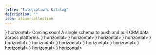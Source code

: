 ```yaml
---
title: "Integrations Catalog"
description: ""
icon: album-collection
---
```



<Tabs>
  <Tab title="ATS">
    <CardGroup cols={2}>
    <Card title="Ashby" href="/integrations/ats/ashby/index" icon={
      <img src="https://images.ctfassets.net/p03bi75xct27/2tVvkghDdMJxzkMca2QLnr/31b520c5e07db0103948af171fb54e99/ashby_logo_square.jpeg?q=80&fm=webp&w=2048" />
    } horizontal>
    </Card>
  </CardGroup>
  </Tab>
  <Tab title="Accounting">
    Coming soon!
  </Tab>
  <Tab title="CRM">
  A single schema to push and pull CRM data across platforms.
    <CardGroup cols={2}>
  <Card title="Hubspot" href="/integrations/crm/hubspot/index" icon={
    <img src="https://assets-global.website-files.com/6421a177cdeeaf3c6791b745/64d61202dd99e63d40d446f6_hubspot%20logo.png" />
  } horizontal>
  </Card>
  <Card title="Close" href="/integrations/crm/close/index"  icon={
        <img src="https://encrypted-tbn0.gstatic.com/images?q=tbn:ANd9GcTEH77yPBUkStmoc1ZtgJS4XeBmQiaq_Q1vgF5oerOGbg&s" />
  } horizontal>
  </Card>
  <Card title="Attio" href="/integrations/crm/attio/index" icon={
        <img src="https://encrypted-tbn0.gstatic.com/images?q=tbn:ANd9GcSJWZsShi0G6mZ451MngEvQrmJ2JIGH-AF8JyFU-q-n3w&s"  />
  } horizontal>
  </Card>
  <Card title="Zoho" href="/integrations/crm/zoho/index"  icon={
        <img src="https://assets-global.website-files.com/64f68d43d25e5962af5f82dd/64f68d43d25e5962af5f9812_64ad8bbe47c78358489b29fc_645e3ccf636a8d659f320e25_Group%25252012.png"  />
  } horizontal>
  </Card>
  <Card title="Pipedrive" href="/integrations/crm/pipedrive/index" icon={
        <img src="https://asset.brandfetch.io/idZG_U1qqs/ideqSFbb2E.jpeg"/>
  } horizontal>
  </Card>
  <Card title="Zendesk" href="/integrations/crm/zendesk/index" icon={
        <img src="https://encrypted-tbn0.gstatic.com/images?q=tbn:ANd9GcRNKVceZGVM7PbARp_2bjdOICUxlpS5B29UYlurvh6Z2Q&s"/>
  } horizontal>
  </Card>
</CardGroup>
  </Tab>
  <Tab title="Ecommerce">
    <CardGroup cols={2}>
  <Card title="Shopify" href="/integrations/ecommerce/shopify/index" icon={
    <img src="https://cdn.freebiesupply.com/logos/large/2x/shopify-logo-png-transparent.png" />
  } horizontal>
  </Card>
</CardGroup>
  </Tab>
    <Tab title="File Storage">
    <CardGroup cols={2}>
  <Card title="Box" href="/integrations/filestorage/box/index" icon={
    <img src="https://gdm-catalog-fmapi-prod.imgix.net/ProductLogo/95b201e8-845a-4064-a9b2-a8eb49d19ca3.png?w=128&h=128&fit=max&dpr=3&auto=format&q=50" />
  } horizontal>
  </Card>
</CardGroup>

  </Tab>
  <Tab title="Ticketing">
    <CardGroup cols={2}>
  <Card title="Zendesk" href="/integrations/ticketing/zendesk/index" icon={
            <img src="https://encrypted-tbn0.gstatic.com/images?q=tbn:ANd9GcRNKVceZGVM7PbARp_2bjdOICUxlpS5B29UYlurvh6Z2Q&s" />
  } horizontal>
  </Card>
  <Card title="Front" href="/integrations/ticketing/front/index" icon={
        <img src="https://i.pinimg.com/originals/43/a2/43/43a24316bd773798c7638ad98521eb81.png" />
  } horizontal>
  </Card>
  <Card title="Gitlab" href="/integrations/ticketing/gitlab/index" icon={
        <img src="https://asset.brandfetch.io/idw382nG0m/idVn6myaqy.png"  />
  } horizontal>
  </Card>
  <Card title="Jira" href="/integrations/ticketing/jira/index" icon={
        <img src="https://seeklogo.com/images/J/jira-logo-FD39F795A7-seeklogo.com.png"  />
  } horizontal>
  </Card>
</CardGroup>
  </Tab>

</Tabs>



